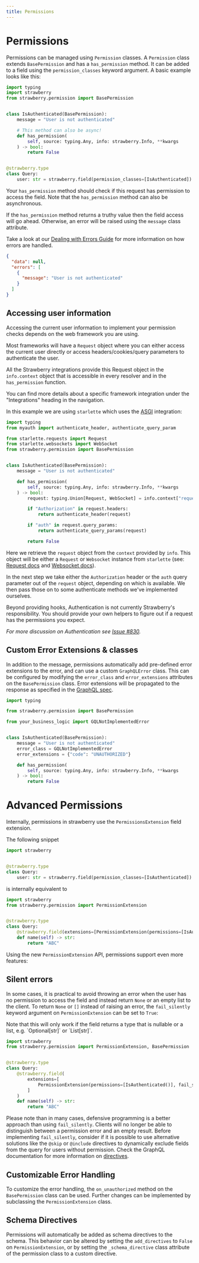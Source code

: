 ```yaml
---
title: Permissions
---
```


# Permissions

Permissions can be managed using `Permission` classes. A `Permission` class
extends `BasePermission` and has a `has_permission` method. It can be added to a
field using the `permission_classes` keyword argument. A basic example looks
like this:

```python
import typing
import strawberry
from strawberry.permission import BasePermission


class IsAuthenticated(BasePermission):
    message = "User is not authenticated"

    # This method can also be async!
    def has_permission(
        self, source: typing.Any, info: strawberry.Info, **kwargs
    ) -> bool:
        return False


@strawberry.type
class Query:
    user: str = strawberry.field(permission_classes=[IsAuthenticated])
```

Your `has_permission` method should check if this request has permission to
access the field. Note that the `has_permission` method can also be
asynchronous.

If the `has_permission` method returns a truthy value then the field access will
go ahead. Otherwise, an error will be raised using the `message` class
attribute.

Take a look at our [Dealing with Errors Guide](/docs/guides/errors) for more
information on how errors are handled.

```json
{
  "data": null,
  "errors": [
    {
      "message": "User is not authenticated"
    }
  ]
}
```

## Accessing user information

Accessing the current user information to implement your permission checks
depends on the web framework you are using.

Most frameworks will have a `Request` object where you can either access the
current user directly or access headers/cookies/query parameters to authenticate
the user.

All the Strawberry integrations provide this Request object in the
`info.context` object that is accessible in every resolver and in the
`has_permission` function.

You can find more details about a specific framework integration under the
"Integrations" heading in the navigation.

In this example we are using `starlette` which uses the
[ASGI](/docs/integrations/asgi) integration:

```python
import typing
from myauth import authenticate_header, authenticate_query_param

from starlette.requests import Request
from starlette.websockets import WebSocket
from strawberry.permission import BasePermission


class IsAuthenticated(BasePermission):
    message = "User is not authenticated"

    def has_permission(
        self, source: typing.Any, info: strawberry.Info, **kwargs
    ) -> bool:
        request: typing.Union[Request, WebSocket] = info.context["request"]

        if "Authorization" in request.headers:
            return authenticate_header(request)

        if "auth" in request.query_params:
            return authenticate_query_params(request)

        return False
```

Here we retrieve the `request` object from the `context` provided by `info`.
This object will be either a `Request` or `Websocket` instance from `starlette`
(see: [Request docs](https://www.starlette.io/requests/) and
[Websocket docs](https://www.starlette.io/websockets/)).

In the next step we take either the `Authorization` header or the `auth` query
parameter out of the `request` object, depending on which is available. We then
pass those on to some authenticate methods we've implemented ourselves.

Beyond providing hooks, Authentication is not currently Strawberry's
responsibility. You should provide your own helpers to figure out if a request
has the permissions you expect.

*For more discussion on Authentication see*
*[Issue #830](https://github.com/strawberry-graphql/strawberry/issues/830).*

## Custom Error Extensions & classes

In addition to the message, permissions automatically add pre-defined error
extensions to the error, and can use a custom `GraphQLError` class. This can be
configured by modifying the `error_class` and `error_extensions` attributes on
the `BasePermission` class. Error extensions will be propagated to the response
as specified in the
[GraphQL spec](https://strawberry.rocks/docs/types/exceptions).

```python
import typing

from strawberry.permission import BasePermission

from your_business_logic import GQLNotImplementedError


class IsAuthenticated(BasePermission):
    message = "User is not authenticated"
    error_class = GQLNotImplementedError
    error_extensions = {"code": "UNAUTHORIZED"}

    def has_permission(
        self, source: typing.Any, info: strawberry.Info, **kwargs
    ) -> bool:
        return False
```

# Advanced Permissions

Internally, permissions in strawberry use the `PermissionsExtension` field
extension.

The following snippet

```python
import strawberry


@strawberry.type
class Query:
    user: str = strawberry.field(permission_classes=[IsAuthenticated])
```

is internally equivalent to

```python
import strawberry
from strawberry.permission import PermissionExtension


@strawberry.type
class Query:
    @strawberry.field(extensions=[PermissionExtension(permissions=[IsAuthenticated()])])
    def name(self) -> str:
        return "ABC"
```

Using the new `PermissionExtension` API, permissions support even more features:

## Silent errors

In some cases, it is practical to avoid throwing an error when the user has no
permission to access the field and instead return `None` or an empty list to the
client. To return `None` or `[]` instead of raising an error, the
`fail_silently ` keyword argument on `PermissionExtension` can be set to `True`:

<Warning>
  Note that this will only work if the field returns a type that is nullable or
  a list, e.g. `Optional[str]` or `List[str]`.
</Warning>


```python
import strawberry
from strawberry.permission import PermissionExtension, BasePermission


@strawberry.type
class Query:
    @strawberry.field(
        extensions=[
            PermissionExtension(permissions=[IsAuthenticated()], fail_silently=True)
        ]
    )
    def name(self) -> str:
        return "ABC"
```

Please note than in many cases, defensive programming is a better approach than
using `fail_silently`. Clients will no longer be able to distinguish between a
permission error and an empty result. Before implementing `fail_silently`,
consider if it is possible to use alternative solutions like the `@skip` or
`@include` directives to dynamically exclude fields from the query for users
without permission. Check the GraphQL documentation for more information on
[directives](https://graphql.org/learn/queries/#directives).

## Customizable Error Handling

To customize the error handling, the `on_unauthorized` method on the
`BasePermission` class can be used. Further changes can be implemented by
subclassing the `PermissionExtension` class.

## Schema Directives

Permissions will automatically be added as schema directives to the schema. This
behavior can be altered by setting the `add_directives` to `False` on
`PermissionExtension`, or by setting the `_schema_directive` class attribute of
the permission class to a custom directive.